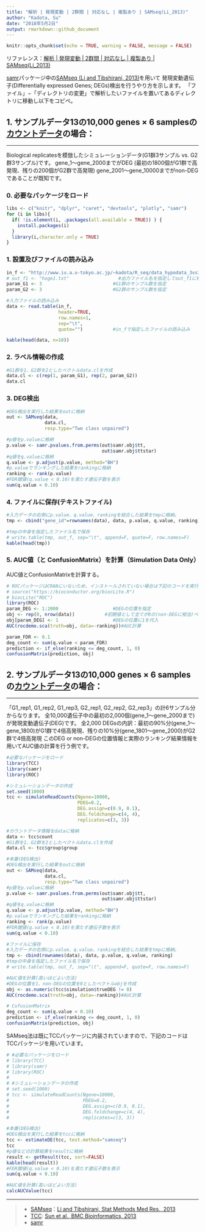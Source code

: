```yaml
---
title: "解析 | 発現変動 | 2群間 | 対応なし | 複製あり | SAMseq(Li_2013)"
author: "Kadota, Su"
date: "2018年5月2日"
output: rmarkdown::github_document
---
```


```r
knitr::opts_chunk$set(echo = TRUE, warning = FALSE, message = FALSE)
```
リファレンス：[解析 | 発現変動 | 2群間 | 対応なし | 複製あり | SAMseq(Li_2013)](www.iu.a.u-tokyo.ac.jp/~kadota/r_seq.html#analysis_deg_2_unpaired_ari_SAMseq)

[samr](http://cran.r-project.org/web/packages/samr/index.html)パッケージ中の[SAMseq (Li and Tibshirani, 2013)](http://www-stat.stanford.edu/~tibs/SAM/)を用いて 発現変動遺伝子(Differentially expressed Genes; DEGs)検出を行うやり方を示します。 
「ファイル」−「ディレクトリの変更」で解析したいファイルを置いてあるディレクトリに移動し以下をコピペ。

## 1. サンプルデータ13の10,000 genes × 6 samplesの[カウントデータ](http://www.iu.a.u-tokyo.ac.jp/~kadota/R_seq/data_hypodata_3vs3.txt)の場合：  

--- 

Biological replicatesを模倣したシミュレーションデータ(G1群3サンプル vs. G2群3サンプル)です。 gene_1〜gene_2000までがDEG (最初の1800個がG1群で高発現、残りの200個がG2群で高発現) gene_2001〜gene_10000までがnon-DEGであることが既知です。 

### 0. 必要なパッケージをロード

```r
libs <- c("knitr", "dplyr", "caret", "devtools", "plotly", "samr")
for (i in libs){
  if( !is.element(i, .packages(all.available = TRUE)) ) {
    install.packages(i)
  }
  library(i,character.only = TRUE)
}
```

### 1. 設置及びファイルの読み込み
```r
in_f <- "http://www.iu.a.u-tokyo.ac.jp/~kadota/R_seq/data_hypodata_3vs3.txt"
# out_f1 <- "hoge1.txt"                  #出力ファイル名を指定してout_f1に格納
param_G1 <- 3                          #G1群のサンプル数を指定
param_G2 <- 3                          #G2群のサンプル数を指定

#入力ファイルの読み込み
data <- read.table(in_f, 
                   header=TRUE, 
                   row.names=1, 
                   sep="\t", 
                   quote="")           #in_fで指定したファイルの読み込み

kable(head(data, n=10))
```

### 2. ラベル情報の作成

```r
#G1群を1、G2群を2としたベクトルdata.clを作成
data.cl <- c(rep(1, param_G1), rep(2, param_G2))
data.cl
```

### 3. DEG検出
```r
#DEG検出を実行した結果をoutに格納
out <- SAMseq(data, 
              data.cl, 
              resp.type="Two class unpaired")

#p値をp.valueに格納
p.value <- samr.pvalues.from.perms(out$samr.obj$tt,
                                   out$samr.obj$ttstar)  
#q値をq.valueに格納
q.value <- p.adjust(p.value, method="BH")  
#p.valueでランキングした結果をrankingに格納
ranking <- rank(p.value) 
#FDR閾値(q.value < 0.10)を満たす遺伝子数を表示
sum(q.value < 0.10)
```

### 4. ファイルに保存(テキストファイル)
```r
#入力データの右側にp.value、q.value、rankingを結合した結果をtmpに格納。
tmp <- cbind("gene_id"=rownames(data), data, p.value, q.value, ranking)

#tmpの中身を指定したファイル名で保存
# write.table(tmp, out_f, sep="\t", append=F, quote=F, row.names=F)
kable(head(tmp))
```

### 5. AUC値（と ConfusionMatrix）を計算（Simulation Data Only）

AUC値とConfusionMatrixを計算する。
```r
# ROCパッケージはCRANにいないため、インストールされていない場合は下記のコードを実行してインストールしてください。
# source("https://bioconductor.org/biocLite.R")
# biocLite("ROC")
library(ROC)
param_DEG <- 1:2000                    #DEGの位置を指定
obj <- rep(0, nrow(data))           #初期値として全てが0の(non-DEGに相当)ベクトルobjを作成
obj[param_DEG] <- 1                    #DEGの位置に1を代入
AUC(rocdemo.sca(truth=obj, data=-ranking))#AUC計算

param_FDR <- 0.1
deg_count <- sum(q.value < param_FDR)
prediction <- if_else(ranking <= deg_count, 1, 0)
confusionMatrix(prediction, obj)
```

## 2. サンプルデータ13の10,000 genes × 6 samplesの[カウントデータ](http://www.iu.a.u-tokyo.ac.jp/~kadota/R_seq/data_hypodata_3vs3.txt)の場合：

--- 

「G1_rep1, G1_rep2, G1_rep3, G2_rep1, G2_rep2, G2_rep3」の計6サンプル分からなります。 全10,000遺伝子中の最初の2,000個(gene_1〜gene_2000まで)が発現変動遺伝子(DEG)です。 全2,000 DEGsの内訳：最初の90%分(gene_1〜gene_1800)がG1群で4倍高発現、残りの10%分(gene_1801〜gene_2000)がG2群で4倍高発現
このDEG or non-DEGの位置情報と実際のランキング結果情報を用いてAUC値の計算を行う例です。
```r
#必要なパッケージをロード
library(TCC)
library(samr)
library(ROC)

#シミュレーションデータの作成
set.seed(1000)
tcc <- simulateReadCounts(Ngene=10000, 
                          PDEG=0.2,
                          DEG.assign=c(0.9, 0.1), 
                          DEG.foldchange=c(4, 4),
                          replicates=c(3, 3))

#カウントデータ情報をdataに格納
data <- tcc$count
#G1群を1、G2群を2としたベクトルdata.clを作成
data.cl <- tcc$group$group             

#本番(DEG検出)
#DEG検出を実行した結果をoutに格納
out <- SAMseq(data, 
              data.cl, 
              resp.type="Two class unpaired")
#p値をp.valueに格納
p.value <- samr.pvalues.from.perms(out$samr.obj$tt,
                                   out$samr.obj$ttstar)
#q値をq.valueに格納
q.value <- p.adjust(p.value, method="BH")
#p.valueでランキングした結果をrankingに格納
ranking <- rank(p.value)
#FDR閾値(q.value < 0.10)を満たす遺伝子数を表示
sum(q.value < 0.10)

#ファイルに保存
#入力データの右側にp.value、q.value、rankingを結合した結果をtmpに格納。
tmp <- cbind(rownames(data), data, p.value, q.value, ranking)
#tmpの中身を指定したファイル名で保存
# write.table(tmp, out_f, sep="\t", append=F, quote=F, row.names=F)

#AUC値を計算(高いほどよい方法)
#DEGの位置を1、non-DEGの位置を0としたベクトルobjを作成
obj <- as.numeric(tcc$simulation$trueDEG != 0)
AUC(rocdemo.sca(truth=obj, data=-ranking))#AUC計算

# CufusionMatrix
deg_count <- sum(q.value < 0.10)
prediction <- if_else(ranking <= deg_count, 1, 0)
confusionMatrix(prediction, obj)
```

SAMseq法は既にTCCパッケージに内装されていますので、下記のコードはTCCパッケージを用いています。

```r
# #必要なパッケージをロード
# library(TCC)
# library(samr)
# library(ROC)
# 
# #シミュレーションデータの作成
# set.seed(1000)
# tcc <- simulateReadCounts(Ngene=10000, 
#                           PDEG=0.2,
#                           DEG.assign=c(0.9, 0.1), 
#                           DEG.foldchange=c(4, 4),
#                           replicates=c(3, 3))

#本番(DEG検出)
#DEG検出を実行した結果をtccに格納
tcc <- estimateDE(tcc, test.method="samseq")
tcc
#p値などの計算結果をresultに格納
result <- getResult(tcc, sort=FALSE)
kable(head(result))
#FDR閾値(q.value < 0.10)を満たす遺伝子数を表示
sum(q.value < 0.10)

#AUC値を計算(高いほどよい方法)
calcAUCValue(tcc)
```

---

> - [SAMseq](http://www-stat.stanford.edu/~tibs/SAM/)：[Li and Tibshirani, Stat Methods Med Res., 2013](http://www.ncbi.nlm.nih.gov/pubmed/22127579)
> - [TCC](http://bioconductor.org/packages/release/bioc/html/TCC.html): [Sun et al., BMC Bioinformatics, 2013](http://www.ncbi.nlm.nih.gov/pubmed/23837715)
> - [samr](http://cran.r-project.org/web/packages/samr/index.html)